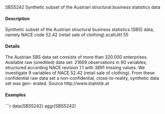 
SBS5242
Synthetic subset of the Austrian structural business statistics data

#### Description 

Synthetic subset of the Austrian structural business statistics (SBS) data, namely NACE code 52.42
(retail sale of clothing).scattJitt
55

#### Details 

The Austrian SBS data set consists of more than 320.000 enterprises. Available raw (unedited) data
set: 21669 observations in 90 variables, structured according NACE revision 1.1 with 3891 missing
values.
We investigate 9 variables of NACE 52.42 (retail sale of clothing).
From these confidential raw data set a non-confidential, close-to-reality, synthetic data set was gen-
erated.
Source
http://www.statistik.at

#### Examples 
```r
data(SBS5242)
aggr(SBS5242)
